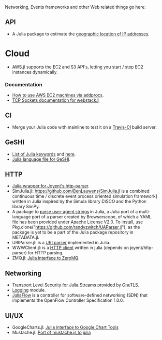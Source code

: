 Networking, Events frameworks and other Web related things go here:

== API ==
* A Julia package to estimate the [https://github.com/johnmyleswhite/GeoIP.jl geographic location of IP addresses].


= Cloud =
* [https://github.com/amitmurthy/AWS.jl AWS.jl] supports the EC2 and S3 API's, letting you start / stop EC2 instances dynamically.


=== Documentation ===
* [http://docs.julialang.org/en/latest/stdlib/base/#parallel-computing How to use AWS EC2 machines via addprocs].
* [http://blog.leahhanson.us/using-tcp-sockets-in-julia.html TCP Sockets documentation for webstack.jl]


== CI ==
* Merge your Julia code with mainline to test it on a [https://travis-ci.org/JuliaLang/ Travis-CI] build server.




== GeSHI ==
* [https://github.com/JuliaLang/julia/blob/master/contrib/julia-mode.el#L79-L108 List of Julia keywords] and [https://github.com/JuliaLang/julia/commit/71c0aa3e5660258af5c042058d5d8d3b82d93efb here].
* [https://github.com/john9631/JuliaDocs/blob/master/julia.php Julia language file for GeSHI].


== HTTP ==
* [https://github.com/hackerschool/HttpParser.jl Julia wrapper for Joyent's http-parser].
* SimJulia.jl: https://github.com/BenLauwens/SimJulia.jl is a combined continuous time / discrete event process oriented simulation framework] written in Julia inspired by the Simula library DISCO and the Python library SimPy.
* A package to [https://github.com/randyzwitch/UAParser.jl parse user-agent strings] in Julia, a Julia port of a multi-language port of a parser created by Browserscope, of which a YAML file has been provided under Apache License V2.0. To install, use Pkg.clone("https://github.com/randyzwitch/UAParser.jl"), as the package is yet to be a part of the Julia package repository in METADATA.jl.
* URIParser.jl: is a [https://github.com/loladiro/URIParser.jl URI parser] implemented in Julia.
* WWWClient.jl: is a [https://github.com/loladiro/WWWClient.jl  HTTP client] written in julia (depends on joyent/http-parser) for HTTP parsing. 
* ZMQ.jl: [https://github.com/JuliaLang/ZMQ.jl Julia interface to ZeroMQ]


== Networking ==
* [https://github.com/loladiro/GnuTLS.jl Transport Level Security for Julia Streams provided by GnuTLS].
* [https://github.com/kmsquire/Logging.jl Logging] module.
* [https://github.com/pchronz/juliaflow JuliaFlow] is a controller for software-defined networking (SDN) that implements the OpenFlow Controller Specification 1.0.0. 


== UI/UX ==
* GoogleCharts.jl: [https://github.com/jverzani/GoogleCharts.jl Julia interface to Google Chart Tools]
* Mustache.jl: [https://github.com/jverzani/Mustache.jl Port of mustache.js to julia]


